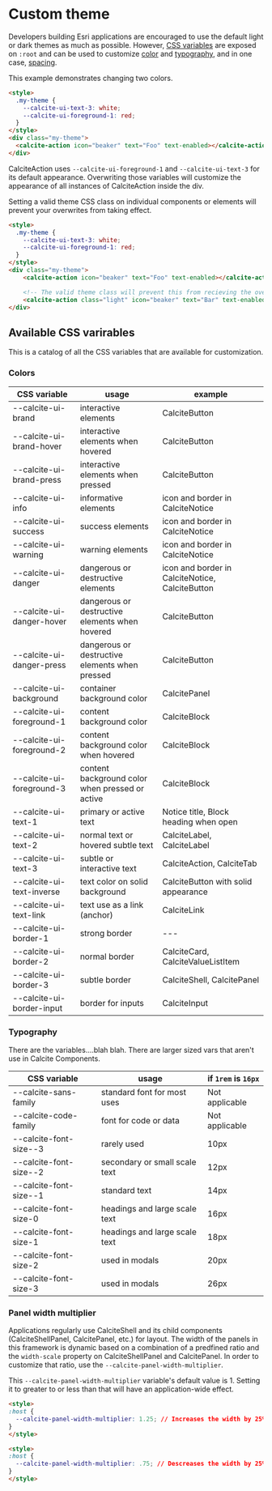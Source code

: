 
<Meta title="Theming/Introduction" />

# Custom theme

Developers building Esri applications are encouraged to use the default light or dark themes as much as possible. However, [CSS variables](#available-css-varirables) are exposed on `:root` and can be used to customize [color](#color-vars) and [typography](#typography-vars), and in one case, [spacing](#panel-width-var).

This example demonstrates changing two colors.

```html
<style>
  .my-theme {
    --calcite-ui-text-3: white;
    --calcite-ui-foreground-1: red;
  }
</style>
<div class="my-theme">
  <calcite-action icon="beaker" text="Foo" text-enabled></calcite-action>
</div>
```

CalciteAction uses `--calcite-ui-foreground-1` and `--calcite-ui-text-3` for its default appearance. Overwriting those variables will customize the appearance of all instances of CalciteAction inside the div.

Setting a valid theme CSS class on individual components or elements will prevent your overwrites from taking effect.

```html
<style>
  .my-theme {
    --calcite-ui-text-3: white;
    --calcite-ui-foreground-1: red;
  }
</style>
<div class="my-theme">
    <calcite-action icon="beaker" text="Foo" text-enabled></calcite-action>

    <!-- The valid theme class will prevent this from recieving the overwrites. -->
    <calcite-action class="light" icon="beaker" text="Bar" text-enabled></calcite-action>
</div>
```

<h2 id="available-css-varirables">Available CSS varirables</h2>

This is a catalog of all the CSS variables that are available for customization.

<h3 id="color-vars">Colors</h3>

| CSS variable | usage | example |
|--------------|-------|----------|
| --calcite-ui-brand | interactive elements | CalciteButton |
| --calcite-ui-brand-hover | interactive elements when hovered | CalciteButton |
| --calcite-ui-brand-press | interactive elements when pressed | CalciteButton |
| --calcite-ui-info | informative elements | icon and border in CalciteNotice |
| --calcite-ui-success | success elements | icon and border in CalciteNotice |
| --calcite-ui-warning | warning elements | icon and border in CalciteNotice |
| --calcite-ui-danger | dangerous or destructive elements | icon and border in CalciteNotice, CalciteButton |
| --calcite-ui-danger-hover | dangerous or destructive elements when hovered | CalciteButton |
| --calcite-ui-danger-press | dangerous or destructive elements when pressed |CalciteButton |
| --calcite-ui-background | container background color | CalcitePanel |
| --calcite-ui-foreground-1 | content background color | CalciteBlock |
| --calcite-ui-foreground-2 | content background color when hovered | CalciteBlock |
| --calcite-ui-foreground-3 | content background color when pressed or active | CalciteBlock |
| --calcite-ui-text-1 | primary or active text  | Notice title, Block heading when open |
| --calcite-ui-text-2 | normal text or hovered subtle text | CalciteLabel, CalciteLabel |
| --calcite-ui-text-3 | subtle or interactive text | CalciteAction, CalciteTab |
| --calcite-ui-text-inverse | text color on solid background | CalciteButton with solid appearance |
| --calcite-ui-text-link | text use as a link (anchor)| CalciteLink |
| --calcite-ui-border-1 | strong border | --- |
| --calcite-ui-border-2 | normal border | CalciteCard, CalciteValueListItem |
| --calcite-ui-border-3 | subtle border | CalciteShell, CalcitePanel |
| --calcite-ui-border-input | border for inputs | CalciteInput |

<h3 id="typography-vars">Typography</h3>

There are the variables....blah blah.
There are larger sized vars that aren't use in Calcite Components.

| CSS variable | usage | if `1rem` is `16px` |
|--------------|-------|---------------------|
| --calcite-sans-family | standard font for most uses | Not applicable |
| --calcite-code-family | font for code or data | Not applicable |
| --calcite-font-size--3 | rarely used | 10px |
| --calcite-font-size--2 | secondary or small scale text | 12px |
| --calcite-font-size--1 | standard text | 14px |
| --calcite-font-size-0  | headings and large scale text | 16px |
| --calcite-font-size-1  | headings and large scale text | 18px |
| --calcite-font-size-2  | used in modals | 20px |
| --calcite-font-size-3  | used in modals | 26px |

<h3 id="panel-width-var">Panel width multiplier</h3>

Applications regularly use CalciteShell and its child components (CalciteShellPanel, CalcitePanel, etc.) for layout. The width of the panels in this framework is dynamic based on a combination of a predfined ratio and the `width-scale` property on CalciteShellPanel and CalcitePanel. In order to customize that ratio, use the `--calcite-panel-width-multiplier`.

This `--calcite-panel-width-multiplier` variable's default value is 1. Setting it to greater to or less than that will have an application-wide effect.

```html
<style>
:host {
  --calcite-panel-width-multiplier: 1.25; // Increases the width by 25%.
}
</style>
```

```html
<style>
:host {
  --calcite-panel-width-multiplier: .75; // Descreases the width by 25%.
}
</style>
```